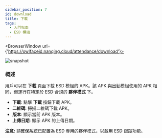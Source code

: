 ```yaml
---
sidebar_position: 7
id: download
title: 下載
tags:
  - 入門指南
  - ESD 模組
---
```



<BrowserWindow url={'https://owlfaceid.nanqing.cloud/attendance/download'}>

![snapshot](/assets/attendance/download.png)

</BrowserWindow>

### 概述

用戶可以在 **下載** 頁面下載 ESD 模組的 APK。該 APK 與出勤模組使用的 APK 相同，但運行在特定於 ESD 合規的 **夥伴模式** 下。

- **下載**: 點擊 **下載** 按鈕下載 APK。
- **二維碼**: 掃描二維碼下載 APK。
- **版本**: 顯示當前 APK 版本。
- **上傳日期**: 顯示 APK 的上傳日期。

**注意:** 請確保系統已配置為 ESD 專用的夥伴模式，以啟用 ESD 跟蹤功能。
